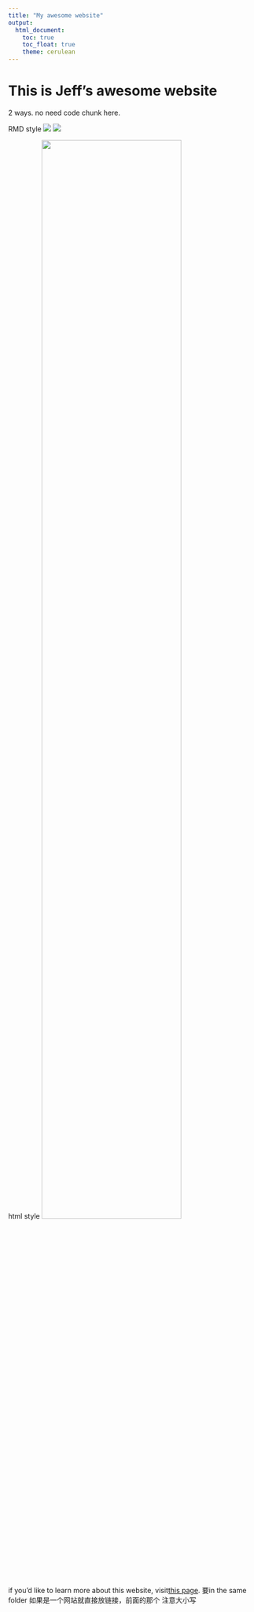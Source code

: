 ```yaml
---
title: "My awesome website"
output: 
  html_document:
    toc: true
    toc_float: true
    theme: cerulean
---
```








# This is Jeff's awesome website
2 ways.  no need code chunk here.

RMD style
![](https://media.giphy.com/media/drXGoW1iudhKw/giphy.gif)
![](images/ted.jpg)

html style
<img src="images/ted.jpg" style="width:75%">


if you'd like to learn more about this website, visit[this page](about.html). 
要in the same folder 如果是一个网站就直接放链接，前面的那个
注意大小写
